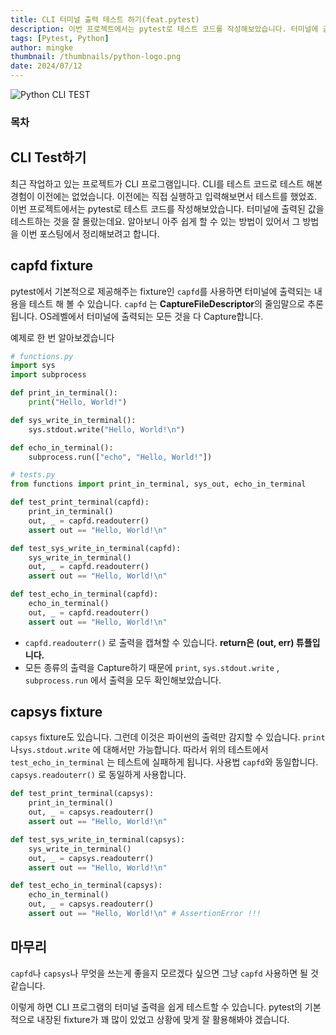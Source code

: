 ```yaml
---
title: CLI 터미널 출력 테스트 하기(feat.pytest)
description: 이번 프로젝트에서는 pytest로 테스트 코드를 작성해보았습니다. 터미널에 출력된 값을 테스트하는 것을 잘 몰랐는데요. 알아보니 아주 쉽게 할 수 있는 방법이 있어서 그 방법을 이번 포스팅에서 정리해보려고 합니다.
tags: [Pytest, Python]
author: mingke
thumbnail: /thumbnails/python-logo.png
date: 2024/07/12
---
```


<Image src="/thumbnails/python-logo.png" alt="Python CLI TEST" />

### 목차

## CLI Test하기

최근 작업하고 있는 프로젝트가 CLI 프로그램입니다. CLI를 테스트 코드로 테스트 해본 경험이 이전에는 없었습니다. 이전에는 직접 실행하고 입력해보면서 테스트를 했었죠. 이번 프로젝트에서는 pytest로 테스트 코드를 작성해보았습니다. 터미널에 출력된 값을 테스트하는 것을 잘 몰랐는데요. 알아보니 아주 쉽게 할 수 있는 방법이 있어서 그 방법을 이번 포스팅에서 정리해보려고 합니다.

## capfd fixture

pytest에서 기본적으로 제공해주는 fixture인 `capfd`를 사용하면 터미널에 출력되는 내용을 테스트 해 볼 수 있습니다. `capfd` 는 **CaptureFileDescriptor**의 줄임말으로 추론됩니다. OS레벨에서 터미널에 출력되는 모든 것을 다 Capture합니다.

예제로 한 번 알아보겠습니다

```python
# functions.py
import sys
import subprocess

def print_in_terminal():
    print("Hello, World!")

def sys_write_in_terminal():
    sys.stdout.write("Hello, World!\n")

def echo_in_terminal():
    subprocess.run(["echo", "Hello, World!"])

# tests.py
from functions import print_in_terminal, sys_out, echo_in_terminal

def test_print_terminal(capfd):
    print_in_terminal()
    out, _ = capfd.readouterr()
    assert out == "Hello, World!\n"

def test_sys_write_in_terminal(capfd):
    sys_write_in_terminal()
    out, _ = capfd.readouterr()
    assert out == "Hello, World!\n"

def test_echo_in_terminal(capfd):
    echo_in_terminal()
    out, _ = capfd.readouterr()
    assert out == "Hello, World!\n"

```

- `capfd.readouterr()` 로 출력을 캡쳐할 수 있습니다. **return은 (out, err) 튜플입니다.**
- 모든 종류의 출력을 Capture하기 때문에 `print`, `sys.stdout.write` , `subprocess.run` 에서 출력을 모두 확인해보았습니다.

## capsys fixture

`capsys` fixture도 있습니다. 그런데 이것은 파이썬의 출력만 감지할 수 있습니다. `print` 나`sys.stdout.write` 에 대해서만 가능합니다. 따라서 위의 테스트에서 `test_echo_in_terminal` 는 테스트에 실패하게 됩니다. 사용법 `capfd`와 동일합니다. `capsys.readouterr()` 로 동일하게 사용합니다.

```python
def test_print_terminal(capsys):
    print_in_terminal()
    out, _ = capsys.readouterr()
    assert out == "Hello, World!\n"

def test_sys_write_in_terminal(capsys):
    sys_write_in_terminal()
    out, _ = capsys.readouterr()
    assert out == "Hello, World!\n"

def test_echo_in_terminal(capsys):
    echo_in_terminal()
    out, _ = capsys.readouterr()
    assert out == "Hello, World!\n" # AssertionError !!!
```

## 마무리

`capfd`나 `capsys`나 무엇을 쓰는게 좋을지 모르겠다 싶으면 그냥 `capfd` 사용하면 될 것 같습니다.

이렇게 하면 CLI 프로그램의 터미널 출력을 쉽게 테스트할 수 있습니다. pytest의 기본적으로 내장된 fixture가 꽤 많이 있었고 상황에 맞게 잘 활용해봐야 겠습니다.

<Link url="https://chaechae.life/blog/fastapi-async-sqlalchemy-test" />
